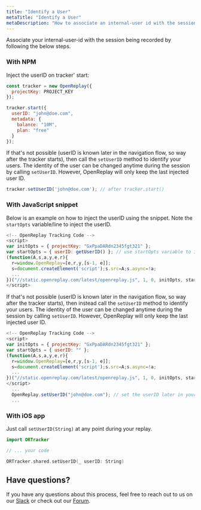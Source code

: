 ```yaml
---
title: "Identify a User"
metaTitle: "Identify a User"
metaDescription: "How to associate an internal-user id with the session recording."
---
```


<YoutubeVideo title="Watch how to Identify users in your replays"
  description="If you don't like reading, you can follow this video tutorial showing you how to associate your replays to your users."
  videoURL="https://youtu.be/xfotXkeyXZM"
/>

Associate your internal-user-id with the session being recorded by following the below steps.

### With NPM

Inject the userID on tracker' start:

```js
const tracker = new OpenReplay({
  projectKey: PROJECT_KEY
});

tracker.start({
  userID: "john@doe.com",
  metadata: {
    balance: "10M",
    plan: "free"
  }
});
```

If that's not possible (userID is known later in the navigation flow, so way after the tracker starts), then call the `setUserID` method to identify your users. The identity of the user can be changed anytime during the session by calling `setUserID`. However, OpenReplay will only keep the last injected user ID.

```js
tracker.setUserID('john@doe.com'); // after tracker.start()
```

### With JavaScript snippet

Below is an example on how to inject the userID using the snippet. Note the `startOpts` variable/line to inject the userID.

```js
<!-- OpenReplay Tracking Code -->
<script>
var initOpts = { projectKey: "GxPpaDARdn2345fgt321" };
var startOpts = { userID: getUserID() }; // use startOpts variable to inject userID
(function(A,s,a,y,e,r){
  r=window.OpenReplay=[e,r,y,[s-1, e]];
  s=document.createElement('script');s.src=A;s.async=!a;
  ...
})("//static.openreplay.com/latest/openreplay.js", 1, 0, initOpts, startOpts);
</script>
```

If that's not possible (userID is known later in the navigation flow, so way after the tracker starts), then instead call the `setUserID` method to identify your users. The identity of the user can be changed anytime during the session by calling `setUserID`. However, OpenReplay will only keep the last injected user ID.

```js
<!-- OpenReplay Tracking Code -->
<script>
var initOpts = { projectKey: "GxPpaDARdn2345fgt321" };
var startOpts = { userID: "" };
(function(A,s,a,y,e,r){
  r=window.OpenReplay=[e,r,y,[s-1, e]];
  s=document.createElement('script');s.src=A;s.async=!a;
  ...
})("//static.openreplay.com/latest/openreplay.js", 1, 0, initOpts, startOpts);
</script>
  ...
  OpenReplay.setUserID("john@doe.com"); // set the userID later in your code
  ...
```

### With iOS app

Just call `setUserID(String)` at any point during your replay.

```swift
import ORTracker

// ... your code

ORTracker.shared.setUserID(_ userID: String)
```

## Have questions?
If you have any questions about this process, feel free to reach out to us on our [Slack](https://slack.openreplay.com) or check out our [Forum](https://forum.openreplay.com).